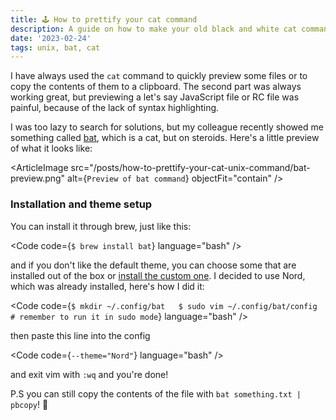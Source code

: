 ```yaml
---
title: 🕹️ How to prettify your cat command
description: A guide on how to make your old black and white cat command pretty and more legible 
date: '2023-02-24'
tags: unix, bat, cat
---
```


I have always used the `cat` command to quickly preview some files or to copy the contents of them to a clipboard. The second part was always working great, but previewing a let's say JavaScript file or RC file was painful, because of the lack of syntax highlighting.

I was too lazy to search for solutions, but my colleague recently showed me something called [bat](https://github.com/sharkdp/bat), which is a cat, but on steroids. Here's a little preview of what it looks like:

<ArticleImage src="/posts/how-to-prettify-your-cat-unix-command/bat-preview.png" alt={`Preview of bat command`} objectFit="contain" />

### Installation and theme setup

You can install it through brew, just like this:

<Code code={`$ brew install bat`} language="bash" />

and if you don't like the default theme, you can choose some that are installed out of the box or [install the custom one](https://github.com/sharkdp/bat#adding-new-themes). I decided to use Nord, which was already installed, here's how I did it:

<Code code={`$ mkdir ~/.config/bat  
$ sudo vim ~/.config/bat/config # remember to run it in sudo mode`} language="bash" />

then paste this line into the config

<Code code={`--theme="Nord"`} language="bash" />

and exit vim with `:wq` and you're done!

P.S you can still copy the contents of the file with `bat something.txt | pbcopy`! 🤠



